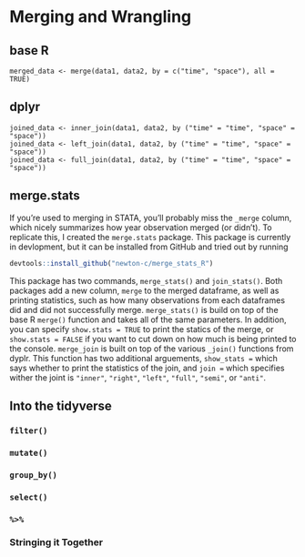 # Merging and Wrangling

## base R
```
merged_data <- merge(data1, data2, by = c("time", "space"), all = TRUE)
```

## dplyr
```
joined_data <- inner_join(data1, data2, by ("time" = "time", "space" = "space"))
joined_data <- left_join(data1, data2, by ("time" = "time", "space" = "space"))
joined_data <- full_join(data1, data2, by ("time" = "time", "space" = "space"))
```

## merge.stats
If you're used to merging in STATA, you'll probably miss the `_merge` column, which nicely summarizes how year observation merged (or didn't).
To replicate this, I created the `merge.stats` package. This package is currently in devlopment, but it can be installed from GitHub and tried out by running
```r
devtools::install_github("newton-c/merge_stats_R")
```
This package has two commands, `merge_stats()` and `join_stats()`. Both packages add a new column, `merge` to the merged dataframe, as well as printing statistics, such
as how many observations from each dataframes did and did not successfully merge. `merge_stats()` is build on top of the base R `merge()` function and takes all of the 
same parameters. In addition, you can specify `show.stats = TRUE` to print the statics of the merge, or `show.stats = FALSE` if you want to cut down on how
much is being printed to the console. `merge_join` is built on top of the various `_join()` functions from dyplr. This function has two additional arguements, 
`show_stats = ` which says whether to print the statistics of the join, and `join = ` which specifies wither the joint is `"inner"`, `"right"`, `"left"`, `"full"`, `"semi"`, or `"anti"`.


## Into the tidyverse
### `filter()`
### `mutate()`
### `group_by()`
### `select()`
### `%>%`
### Stringing it Together